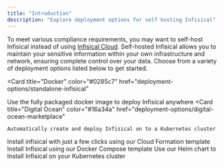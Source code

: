 ---
title: "Introduction"
description: "Explore deployment options for self hosting Infisical"
---

To meet various compliance requirements, you may want to self-host Infisical instead of using [Infisical Cloud](https://app.infisical.com/).
Self-hosted Infisical allows you to maintain your sensitive information within your own infrastructure and network, ensuring complete control over your data.
Choose from a variety of deployment options listed below to get started.

<Card
  title="Docker"
  color="#0285c7"
  href="deployment-options/standalone-infisical"
>
  Use the fully packaged docker image to deploy Infisical anywhere
</Card>
<CardGroup cols={2}>
  <Card
    title="Digital Ocean"
    color="#16a34a"
    href="deployment-options/digital-ocean-marketplace"
  >
    Automatically create and deploy Infisical on to a Kubernetes cluster
  </Card>
  <Card title="AWS EC2" color="#0285c7" href="deployment-options/aws-ec2">
    Install infisical with just a few clicks using our Cloud Formation template
  </Card>
  <Card
    title="Docker Compose"
    color="#0285c7"
    href="deployment-options/docker-compose"
  >
    Install Infisical using our Docker Compose template
  </Card>
  <Card
  title="Kubernetes"
  color="#ea5a0c"
  href="deployment-options/kubernetes-helm"
>
  Use our Helm chart to Install Infisical on your Kubernetes cluster
</Card>
</CardGroup>
